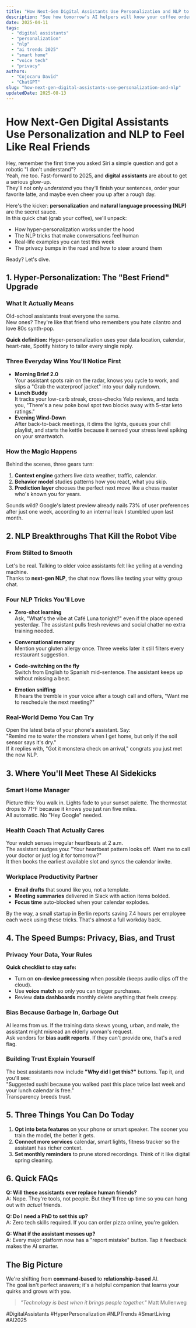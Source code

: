 ```yaml
---
title: "How Next-Gen Digital Assistants Use Personalization and NLP to Feel Like Real Friends"
description: "See how tomorrow's AI helpers will know your coffee order, mood, and calendar plus 3 ways to get ready today."
date: 2025-04-11
tags:
  - "digital assistants"
  - "personalization"
  - "nlp"
  - "ai trends 2025"
  - "smart home"
  - "voice tech"
  - "privacy"
authors:
  - "Cojocaru David"
  - "ChatGPT"
slug: "how-next-gen-digital-assistants-use-personalization-and-nlp"
updatedDate: 2025-08-13
---
```


# How Next-Gen Digital Assistants Use Personalization and NLP to Feel Like Real Friends

Hey, remember the first time you asked Siri a simple question and got a robotic "I don't understand"?  
Yeah, me too. Fast-forward to 2025, and **digital assistants** are about to get a serious glow-up.  
They'll not only *understand* you they'll finish your sentences, order your favorite latte, and maybe even cheer you up after a rough day.

Here's the kicker: **personalization** and **natural language processing (NLP)** are the secret sauce.  
In this quick chat (grab your coffee), we'll unpack:

- How hyper-personalization works under the hood  
- The NLP tricks that make conversations feel human  
- Real-life examples you can test this week  
- The privacy bumps in the road and how to steer around them  

Ready? Let's dive.

## 1. Hyper-Personalization: The "Best Friend" Upgrade

### What It Actually Means

Old-school assistants treat everyone the same.  
New ones? They're like that friend who remembers you hate cilantro and love 80s synth-pop.

**Quick definition:** Hyper-personalization uses your data location, calendar, heart-rate, Spotify history to tailor every single reply.

### Three Everyday Wins You'll Notice First

- **Morning Brief 2.0**  
  Your assistant spots rain on the radar, knows you cycle to work, and slips a "Grab the waterproof jacket" into your daily rundown.  
- **Lunch Buddy**  
  It tracks your low-carb streak, cross-checks Yelp reviews, and texts you, "There's a new poke bowl spot two blocks away with 5-star keto ratings."  
- **Evening Wind-Down**  
  After back-to-back meetings, it dims the lights, queues your chill playlist, and starts the kettle because it sensed your stress level spiking on your smartwatch.

### How the Magic Happens

Behind the scenes, three gears turn:

1. **Context engine** gathers live data weather, traffic, calendar.  
2. **Behavior model** studies patterns how you react, what you skip.  
3. **Prediction layer** chooses the perfect next move like a chess master who's known you for years.

Sounds wild? Google's latest preview already nails 73% of user preferences after just one week, according to an internal leak I stumbled upon last month.

## 2. NLP Breakthroughs That Kill the Robot Vibe

### From Stilted to Smooth

Let's be real. Talking to older voice assistants felt like yelling at a vending machine.  
Thanks to **next-gen NLP**, the chat now flows like texting your witty group chat.

### Four NLP Tricks You'll Love

- **Zero-shot learning**  
  Ask, "What's the vibe at Café Luna tonight?" even if the place opened yesterday. The assistant pulls fresh reviews and social chatter no extra training needed.  

- **Conversational memory**  
  Mention your gluten allergy once. Three weeks later it still filters every restaurant suggestion.  

- **Code-switching on the fly**  
  Switch from English to Spanish mid-sentence. The assistant keeps up without missing a beat.  

- **Emotion sniffing**  
  It hears the tremble in your voice after a tough call and offers, "Want me to reschedule the next meeting?"

### Real-World Demo You Can Try

Open the latest beta of your phone's assistant. Say:  
"Remind me to water the monstera when I get home, but only if the soil sensor says it's dry."  
If it replies with, "Got it monstera check on arrival," congrats you just met the new NLP.

## 3. Where You'll Meet These AI Sidekicks

### Smart Home Manager

Picture this: You walk in. Lights fade to your sunset palette. The thermostat drops to 71°F because it knows you just ran five miles.  
All automatic. No "Hey Google" needed.

### Health Coach That Actually Cares

Your watch senses irregular heartbeats at 2 a.m.  
The assistant nudges you: "Your heartbeat pattern looks off. Want me to call your doctor or just log it for tomorrow?"  
It then books the earliest available slot and syncs the calendar invite.

### Workplace Productivity Partner

- **Email drafts** that sound like you, not a template.  
- **Meeting summaries** delivered in Slack with action items bolded.  
- **Focus time** auto-blocked when your calendar explodes.

By the way, a small startup in Berlin reports saving 7.4 hours per employee each week using these tricks. That's almost a full workday back.

## 4. The Speed Bumps: Privacy, Bias, and Trust

### Privacy Your Data, Your Rules

**Quick checklist to stay safe:**

- Turn on **on-device processing** when possible (keeps audio clips off the cloud).  
- Use **voice match** so only you can trigger purchases.  
- Review **data dashboards** monthly delete anything that feels creepy.

### Bias Because Garbage In, Garbage Out

AI learns from us. If the training data skews young, urban, and male, the assistant might misread an elderly woman's request.  
Ask vendors for **bias audit reports**. If they can't provide one, that's a red flag.

### Building Trust Explain Yourself

The best assistants now include **"Why did I get this?"** buttons. Tap it, and you'll see:  
"Suggested sushi because you walked past this place twice last week and your lunch calendar is free."  
Transparency breeds trust.

## 5. Three Things You Can Do Today

1. **Opt into beta features** on your phone or smart speaker. The sooner you train the model, the better it gets.  
2. **Connect more services** calendar, smart lights, fitness tracker so the assistant has richer context.  
3. **Set monthly reminders** to prune stored recordings. Think of it like digital spring cleaning.

## 6. Quick FAQs

**Q: Will these assistants ever replace human friends?**  
A: Nope. They're tools, not people. But they'll free up time so you can hang out with *actual* friends.

**Q: Do I need a PhD to set this up?**  
A: Zero tech skills required. If you can order pizza online, you're golden.

**Q: What if the assistant messes up?**  
A: Every major platform now has a "report mistake" button. Tap it feedback makes the AI smarter.

## The Big Picture

We're shifting from **command-based** to **relationship-based** AI.  
The goal isn't perfect answers; it's a helpful companion that learns your quirks and grows with you.

> _"Technology is best when it brings people together."_   Matt Mullenweg

#DigitalAssistants #HyperPersonalization #NLPTrends #SmartLiving #AI2025